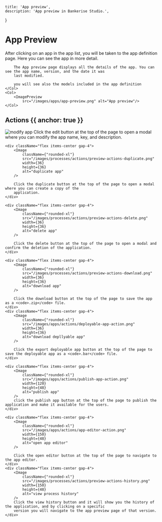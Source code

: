 
    title: 'App preview',
    description: 'App preview in Bankerise Studio.',
}

# App Preview

After clicking on an app in the app list, you will be taken to the app definition page. Here you can see the app in more detail.

<Row>
    <Col>

        The App preview page displays all the details of the app. You can see the app name, version, and the date it was
        last modified.

        you will see also the models included in the app definition
    </Col>
    <Col>
        <ImagePreview
            src="/images/apps/app-preview.png" alt="App preview"/>
    </Col>

</Row>

## Actions {{ anchor: true }}

<div className="flex flex-col">
    <div className="flex items-center gap-4">
        <Image
            className={"rounded-xl"}
            src="/images/processes/actions/preview-actions-modify.png"
            width={36}
            height={36}
            alt="modify app"
        />
        Click the edit button at the top of the page to open a modal where you can modify the app name, key, and
        description.
    </div>

    <div className="flex items-center gap-4">
        <Image
            className={"rounded-xl"}
            src="/images/processes/actions/preview-actions-duplicate.png"
            width={36}
            height={36}
            alt="duplicate app"
        />

        Click the duplicate button at the top of the page to open a modal where you can create a copy of the
        application.
    </div>

    <div className="flex items-center gap-4">
        <Image
            className={"rounded-xl"}
            src="/images/processes/actions/preview-actions-delete.png"
            width={36}
            height={36}
            alt="delete app"
        />

        Click the delete button at the top of the page to open a modal and confirm the deletion of the application.
    </div>

    <div className="flex items-center gap-4">
        <Image
            className={"rounded-xl"}
            src="/images/processes/actions/preview-actions-download.png"
            width={36}
            height={36}
            alt="download app"
        />

        Click the download button at the top of the page to save the app as a <code>.zip</code> file.
    </div>
    <div className="flex items-center gap-4">
        <Image
            className={"rounded-xl"}
            src="/images/apps/actions/deployable-app-action.png"
            width={36}
            height={36}
            alt="download depllyable app"
        />

        Click the export deployable app button at the top of the page to save the deployable app as a <code>.bar</code> file.
    </div>

    <div className="flex items-center gap-4">
        <Image
            className={"rounded-xl"}
            src="/images/apps/actions/publish-app-action.png"
            width={120}
            height={48}
            alt="publish app"
        />
        click the publish app button at the top of the page to publish the application and make it available for the users.
    </div>

    <div className="flex items-center gap-4">
        <Image
            className={"rounded-xl"}
            src="/images/apps/actions/app-editor-action.png"
            width={150}
            height={48}
            alt="open app editor"
        />

        Click the open editor button at the top of the page to navigate to the app editor.
    </div>
    <div className="flex items-center gap-4">
        <Image
            className={"rounded-xl"}
            src="/images/processes/actions/preview-actions-history.png"
            width={150}
            height={48}
            alt="view process history"
        />
        Click the view history button and it will show you the history of the application, and by clicking on a specific
        version you will navigate to the app preview page of that version.
    </div>
</div>



